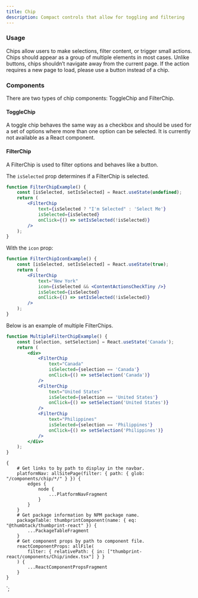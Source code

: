 ```yaml
---
title: Chip
description: Compact controls that allow for toggling and filtering
---
```



<ComponentHeader data={props.data} />

### Usage

Chips allow users to make selections, filter content, or trigger small actions. Chips should appear as a group of multiple elements in most cases. Unlike buttons, chips shouldn’t navigate away from the current page. If the action requires a new page to load, please use a button instead of a chip.

### Components

There are two types of chip components: ToggleChip and FilterChip.

#### ToggleChip

A toggle chip behaves the same way as a checkbox and should be used for a set of options where more than one option can be selected. It is currently not available as a React component.

#### FilterChip

A FilterChip is used to filter options and behaves like a button.

The `isSelected` prop determines if a FilterChip is selected.

```jsx
function FilterChipExample() {
    const [isSelected, setIsSelected] = React.useState(undefined);
    return (
        <FilterChip
            text={isSelected ? "I'm Selected" : 'Select Me'}
            isSelected={isSelected}
            onClick={() => setIsSelected(!isSelected)}
        />
    );
}
```

With the `icon` prop:

```jsx
function FilterChipIconExample() {
    const [isSelected, setIsSelected] = React.useState(true);
    return (
        <FilterChip
            text="New York"
            icon={isSelected && <ContentActionsCheckTiny />}
            isSelected={isSelected}
            onClick={() => setIsSelected(!isSelected)}
        />
    );
}
```

Below is an example of multiple FilterChips.

```jsx
function MultipleFilterChipExample() {
    const [selection, setSelection] = React.useState('Canada');
    return (
        <div>
            <FilterChip
                text="Canada"
                isSelected={selection == 'Canada'}
                onClick={() => setSelection('Canada')}
            />
            <FilterChip
                text="United States"
                isSelected={selection == 'United States'}
                onClick={() => setSelection('United States')}
            />
            <FilterChip
                text="Philippines"
                isSelected={selection == 'Philippines'}
                onClick={() => setSelection('Philippines')}
            />
        </div>
    );
}
```

<ComponentFooter data={props.data} />

    {
        # Get links to by path to display in the navbar.
        platformNav: allSitePage(filter: { path: { glob: "/components/chip/*/" } }) {
            edges {
                node {
                    ...PlatformNavFragment
                }
            }
        }
        # Get package information by NPM package name.
        packageTable: thumbprintComponent(name: { eq: "@thumbtack/thumbprint-react" }) {
            ...PackageTableFragment
        }
        # Get component props by path to component file.
        reactComponentProps: allFile(
            filter: { relativePath: { in: ["thumbprint-react/components/Chip/index.tsx"] } }
        ) {
            ...ReactComponentPropsFragment
        }
    }
`;
